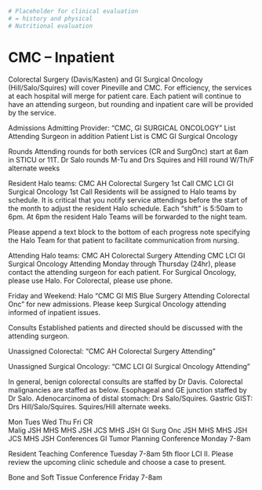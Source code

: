 ```r
# Placeholder for clinical evaluation
# = history and physical
# Nutritional evaluation
```
# CMC – Inpatient

Colorectal Surgery (Davis/Kasten) and GI Surgical Oncology (Hill/Salo/Squires) will cover Pineville and CMC. For efficiency, the services at each hospital will merge for patient care. Each patient will continue to have an attending surgeon, but rounding and inpatient care will be provided by the service.

Admissions
Admitting Provider: “CMC, GI SURGICAL ONCOLOGY”
List Attending Surgeon in addition
Patient List is CMC GI Surgical Oncology

Rounds
Attending rounds for both services (CR and SurgOnc) start at 6am in STICU or 11T.  Dr Salo rounds M-Tu and Drs Squires and Hill round  W/Th/F alternate weeks

Resident Halo teams:
CMC AH Colorectal Surgery 1st Call
CMC LCI GI Surgical Oncology 1st Call
Residents will be assigned to Halo teams by schedule. It is critical that you notify service attendings before the start of the month to adjust the resident Halo schedule. Each “shift” is 5:50am to 6pm. At 6pm the resident Halo Teams will be forwarded to the night team.

Please append a text block to the bottom of each progress note specifying the Halo Team for that patient to facilitate communication from nursing.

Attending Halo teams:
CMC AH Colorectal Surgery Attending
CMC LCI GI Surgical Oncology Attending
Monday through Thursday (24hr), please contact the attending surgeon for each patient. For Surgical Oncology, please use Halo. For Colorectal, please use phone.

Friday and Weekend: Halo “CMC GI MIS Blue Surgery Attending Colorectal Onc” for new admissions. Please keep Surgical Oncology attending informed of inpatient issues.

Consults
Established patients and directed should be discussed with the attending surgeon.

Unassigned Colorectal: “CMC AH Colorectal Surgery Attending”

Unassigned Surgical Oncology: “CMC LCI GI Surgical Oncology Attending”

In general, benign colorectal consults are staffed by Dr Davis. Colorectal malignancies are staffed as below. Esophageal and GE junction staffed by Dr Salo. Adenocarcinoma of distal stomach: Drs Salo/Squires. Gastric GIST: Drs Hill/Salo/Squires. Squires/Hill alternate weeks.

Mon	Tues	Wed	Thu	Fri
CR     
Malig	JSH	MHS	MHS
JSH	JCS	MHS
JSH
GI
Surg Onc	JSH	MHS	MHS
JSH	JCS	MHS
JSH
Conferences
GI Tumor Planning Conference Monday 7-8am

Resident Teaching Conference Tuesday 7-8am 5th floor LCI II. Please review the upcoming clinic schedule and choose a case to present.

Bone and Soft Tissue Conference Friday 7-8am
